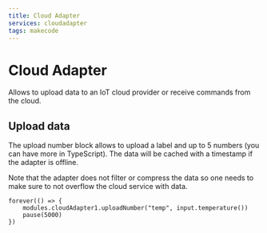 ```yaml
---
title: Cloud Adapter
services: cloudadapter
tags: makecode
---
```


# Cloud Adapter

Allows to upload data to an IoT cloud provider or receive commands from the cloud.

## Upload data

The upload number block allows to upload a label and up to 5 numbers (you can have more in TypeScript).
The data will be cached with a timestamp if the adapter is offline.

Note that the adapter does not filter or compress the data so one needs to make sure to not overflow the cloud service with data.

```blocks
forever(() => {
    modules.cloudAdapter1.uploadNumber("temp", input.temperature())
    pause(5000)
})
```

<MakeCodeExtensionFooter serviceName="cloudadapter" />
